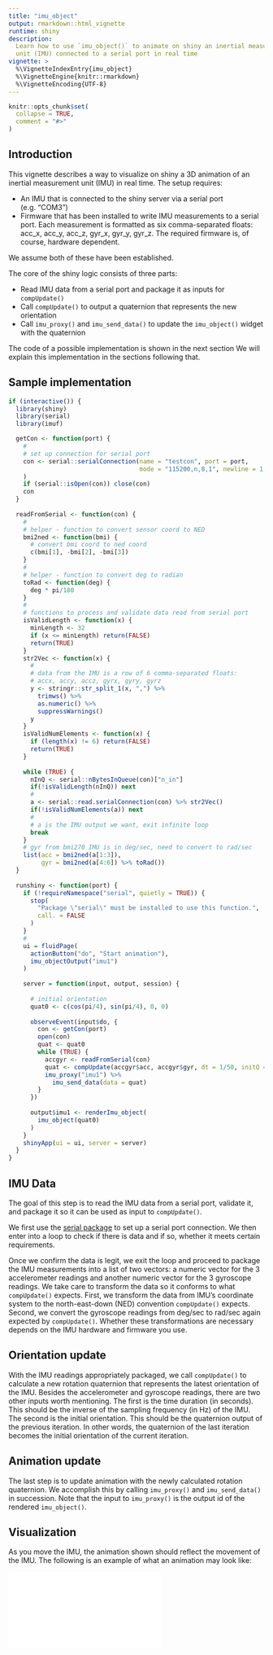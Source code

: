 ```yaml
---
title: "imu_object"
output: rmarkdown::html_vignette
runtime: shiny
description:
  Learn how to use `imu_object()` to animate on shiny an inertial measurement 
  unit (IMU) connected to a serial port in real time 
vignette: >
  %\VignetteIndexEntry{imu_object}
  %\VignetteEngine{knitr::rmarkdown}
  %\VignetteEncoding{UTF-8}
---
```


```r
knitr::opts_chunk$set(
  collapse = TRUE,
  comment = "#>"
)
```

## Introduction

This vignette describes a way to visualize on shiny a 3D animation of an inertial measurement unit (IMU) in real time. The setup requires:

-   An IMU that is connected to the shiny server via a serial port (e.g. "COM3")
-   Firmware that has been installed to write IMU measurements to a serial port. Each measurement is formatted as six comma-separated floats: acc_x, acc_y, acc_z, gyr_x, gyr_y, gyr_z. The required firmware is, of course, hardware dependent.

We assume both of these have been established.

The core of the shiny logic consists of three parts:

-   Read IMU data from a serial port and package it as inputs for `compUpdate()`
-   Call `compUpdate()` to output a quaternion that represents the new orientation
-   Call `imu_proxy()` and `imu_send_data()` to update the `imu_object()` widget with the quaternion

The code of a possible implementation is shown in the next section We will explain this implementation in the sections following that.

## Sample implementation

```r
if (interactive()) {
  library(shiny)
  library(serial)
  library(imuf)

  getCon <- function(port) {
    #
    # set up connection for serial port
    con <- serial::serialConnection(name = "testcon", port = port,
                                    mode = "115200,n,8,1", newline = 1, translation = "crlf"
    )
    if (serial::isOpen(con)) close(con)
    con
  }
  
  readFromSerial <- function(con) {
    #
    # helper - function to convert sensor coord to NED
    bmi2ned <- function(bmi) {
      # convert bmi coord to ned coord
      c(bmi[1], -bmi[2], -bmi[3])
    }
    #
    # helper - function to convert deg to radian
    toRad <- function(deg) {
      deg * pi/180
    }
    #
    # functions to process and validate data read from serial port
    isValidLength <- function(x) {
      minLength <- 32
      if (x <= minLength) return(FALSE)
      return(TRUE)
    }
    str2Vec <- function(x) {
      #
      # data from the IMU is a row of 6 comma-separated floats:
      # accx, accy, accz, gyrx, gyry, gyrz
      y <- stringr::str_split_1(x, ",") %>%
        trimws() %>%
        as.numeric() %>%
        suppressWarnings()
      y
    }
    isValidNumElements <- function(x) {
      if (length(x) != 6) return(FALSE)
      return(TRUE)
    }
  
    while (TRUE) {
      nInQ <- serial::nBytesInQueue(con)["n_in"]
      if(!isValidLength(nInQ)) next
      #
      a <- serial::read.serialConnection(con) %>% str2Vec()
      if(!isValidNumElements(a)) next
      #
      # a is the IMU output we want, exit infinite loop
      break
    }
    # gyr from bmi270 IMU is in deg/sec, need to convert to rad/sec
    list(acc = bmi2ned(a[1:3]),
         gyr = bmi2ned(a[4:6]) %>% toRad())
  }
  
  runshiny <- function(port) {
    if (!requireNamespace("serial", quietly = TRUE)) {
      stop(
        "Package \"serial\" must be installed to use this function.",
        call. = FALSE
      )
    }
    #
    ui = fluidPage(
      actionButton("do", "Start animation"),
      imu_objectOutput("imu1")
    )
  
    server = function(input, output, session) {
  
      # initial orientation
      quat0 <- c(cos(pi/4), sin(pi/4), 0, 0)
  
      observeEvent(input$do, {
        con <- getCon(port)
        open(con)
        quat <- quat0
        while (TRUE) {
          accgyr <- readFromSerial(con)
          quat <- compUpdate(accgyr$acc, accgyr$gyr, dt = 1/50, initQ = quat, gain = 0.1)
          imu_proxy("imu1") %>%
            imu_send_data(data = quat)
        }
      })
  
      output$imu1 <- renderImu_object(
        imu_object(quat0)
      )
    }
    shinyApp(ui = ui, server = server)
  }
}
```

## IMU Data

The goal of this step is to read the IMU data from a serial port, validate it, and package it so it can be used as input to `compUpdate()`.

We first use the [serial package](https://cran.r-project.org/web/packages/serial/index.html) to set up a serial port connection. We then enter into a loop to check if there is data and if so, whether it meets certain requirements.

Once we confirm the data is legit, we exit the loop and proceed to package the IMU measurements into a list of two vectors: a numeric vector for the 3 accelerometer readings and another numeric vector for the 3 gyroscope readings. We take care to transform the data so it conforms to what `compUpdate()` expects. First, we transform the data from IMU's coordinate system to the north-east-down (NED) convention `compUpdate()` expects. Second, we convert the gyroscope readings from deg/sec to rad/sec again expected by `compUpdate()`. Whether these transformations are necessary depends on the IMU hardware and firmware you use.

## Orientation update

With the IMU readings appropriately packaged, we call `compUpdate()` to calculate a new rotation quaternion that represents the latest orientation of the IMU. Besides the accelerometer and gyroscope readings, there are two other inputs worth mentioning. The first is the time duration (in seconds). This should be the inverse of the sampling frequency (in Hz) of the IMU. The second is the initial orientation. This should be the quaternion output of the previous iteration. In other words, the quaternion of the last iteration becomes the initial orientation of the current iteration.

## Animation update

The last step is to update animation with the newly calculated rotation quaternion. We accomplish this by calling `imu_proxy()` and `imu_send_data()` in succession. Note that the input to `imu_proxy()` is the output id of the rendered `imu_object()`.

## Visualization

As you move the IMU, the animation shown should reflect the movement of the IMU. The following is an example of what an animation may look like:

<iframe auto_size: true src="imu_object_mov.mp4" align="middle" frameborder="0" allowfullscreen></iframe>
